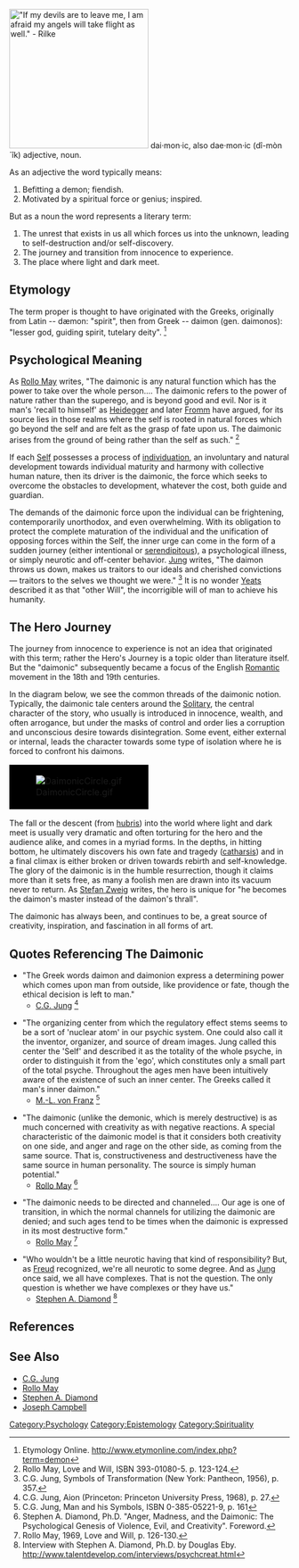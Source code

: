 [[Image:Paradiso Canto 31.jpg|thumb|250px|"If my devils are to leave me, I am afraid my angels will take flight as well." - Rilke]]
dai·mon·ic, also dae·mon·ic (dî-mòn´îk) adjective, noun. 

As an adjective the word typically means: 

# Befitting a demon; fiendish. 
# Motivated by a spiritual force or genius; inspired. 

But as a noun the word represents a literary term:

# The unrest that exists in us all which forces us into the unknown, leading to self-destruction and/or self-discovery.
# The journey and transition from innocence to experience.
# The place where light and dark meet.


== Etymology ==

The term proper is thought to have originated with the Greeks, originally from Latin -- dæmon: "spirit", then from Greek -- daimon (gen. daimonos): "lesser god, guiding spirit, tutelary deity". <ref>Etymology Online. http://www.etymonline.com/index.php?term=demon</ref>

== Psychological Meaning ==

As [[Rollo May]] writes, "The daimonic is any natural function which has the power to take over the whole person.... The daimonic refers to the power of nature rather than the superego, and is beyond good and evil. Nor is it man's 'recall to himself' as [[Heidegger]] and later [[Fromm]] have argued, for its source lies in those realms where the self is rooted in natural forces which go beyond the self and are felt as the grasp of fate upon us. The daimonic arises from the ground of being rather than the self as such." <ref>Rollo May, Love and Will, ISBN 393-01080-5. p. 123-124.</ref>

If each [[Self (Jung)|Self]] possesses a process of [[individuation]], an involuntary and natural development towards individual maturity and harmony with collective human nature, then its driver is the daimonic, the force which seeks to overcome the obstacles to development, whatever the cost, both guide and guardian.

The demands of the daimonic force upon the individual can be frightening, contemporarily unorthodox, and even overwhelming.  With its obligation to protect the complete maturation of the individual and the unification of opposing forces within the Self, the inner urge can come in the form of a sudden journey (either intentional or [[serendipitous]]), a psychological illness, or simply neurotic and off-center behavior.  [[Jung]] writes, "The daimon throws us down, makes us traitors to our ideals and cherished convictions — traitors to the selves we thought we were." <ref>C.G. Jung, Symbols of Transformation (New York: Pantheon, 1956), p. 357.</ref>  It is no wonder [[Yeats]] described it as that "other Will", the incorrigible will of man to achieve his humanity.

== The Hero Journey ==

The journey from innocence to experience is not an idea that originated with this term; rather the Hero's Journey is a topic older than literature itself.  But the "daimonic" subsequently became a focus of the English [[Romantic]] movement in the 18th and 19th centuries.

In the diagram below, we see the common threads of the daimonic notion. Typically, the daimonic tale centers around the [[Solitary]], the central character of the story, who usually is introduced in innocence, wealth, and often arrogance, but under the masks of control and order lies a corruption and unconscious desire towards disintegration. Some event, either external or internal, leads the character towards some type of isolation where he is forced to confront his daimons. 

<table align="center">
<tr>
<td bgcolor="black">
[[Image:DaimonicCircle.gif]]
</td>
</tr>
</table>

The fall or the descent (from [[hubris]]) into the world where light and dark meet is usually very dramatic and often torturing for the hero and the audience alike, and comes in a myriad forms. In the depths, in hitting bottom, he ultimately discovers his own fate and tragedy ([[catharsis]]) and in a final climax is either broken or driven towards rebirth and self-knowledge. The glory of the daimonic is in the humble resurrection, though it claims more than it sets free, as many a foolish men are drawn into its vacuum never to return. As [[Stefan Zweig]] writes, the hero is unique for "he becomes the daimon's master instead of the daimon's thrall". 

The daimonic has always been, and continues to be, a great source of creativity, inspiration, and fascination in all forms of art.

== Quotes Referencing The Daimonic ==

* "The Greek words daimon and daimonion express a determining power which comes upon man from outside, like providence or fate, though the ethical decision is left to man."
** [[C.G. Jung]] <ref>C.G. Jung, Aion (Princeton: Princeton University Press, 1968), p. 27.</ref>

* "The organizing center from which the regulatory effect stems seems to be a sort of 'nuclear atom' in our psychic system.  One could also call it the inventor, organizer, and source of dream images. Jung called this center the 'Self' and described it as the totality of the whole psyche, in order to distinguish it from the 'ego', which constitutes only a small part of the total psyche.  Throughout the ages men have been intuitively aware of the existence of such an inner center.  The Greeks called it man's inner daimon." 
** [[M.-L. von Franz]] <ref>C.G. Jung, Man and his Symbols, ISBN 0-385-05221-9, p. 161</ref>

* "The daimonic (unlike the demonic, which is merely destructive) is as much concerned with creativity as with negative reactions. A special characteristic of the daimonic model is that it considers both creativity on one side, and anger and rage on the other side, as coming from the same source. That is, constructiveness and destructiveness have the same source in human personality. The source is simply human potential."  
** [[Rollo May]] <ref>Stephen A. Diamond, Ph.D. "Anger, Madness, and the Daimonic: The Psychological Genesis of Violence, Evil, and Creativity". Foreword.</ref>

* "The daimonic needs to be directed and channeled.... Our age is one of transition, in which the normal channels for utilizing the daimonic are denied; and such ages tend to be times when the daimonic is expressed in its most destructive form." 
** [[Rollo May]] <ref>Rollo May, 1969, Love and Will, p. 126-130.</ref>

* "Who wouldn't be a little neurotic having that kind of responsibility? But, as [[Freud]] recognized, we're all neurotic to some degree. And as [[Jung]] once said, we all have complexes. That is not the question. The only question is whether we have complexes or they have us." 
** [[Stephen A. Diamond]] <ref>Interview with Stephen A. Diamond, Ph.D. by Douglas Eby. http://www.talentdevelop.com/interviews/psychcreat.html</ref>

== References ==

<!--See http://en.wikipedia.org/wiki/Wikipedia:Footnotes for an explanation of how to generate footnotes using the <ref> and </ref> tags and the tag below --> 
<references/>

== See Also ==

* [[C.G. Jung]]
* [[Rollo May]]
* [[Stephen A. Diamond]]
* [[Joseph Campbell]]

[[Category:Psychology]]
[[Category:Epistemology]]
[[Category:Spirituality]]